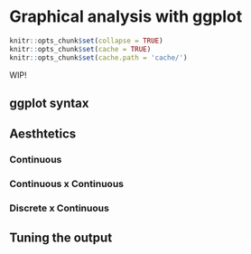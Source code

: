 # Graphical analysis with ggplot {#ggplot}

``` r
knitr::opts_chunk$set(collapse = TRUE)
knitr::opts_chunk$set(cache = TRUE)
knitr::opts_chunk$set(cache.path = 'cache/')
```

WIP!

## ggplot syntax

## Aesthtetics

### Continuous

### Continuous x Continuous

### Discrete x Continuous

## Tuning the output